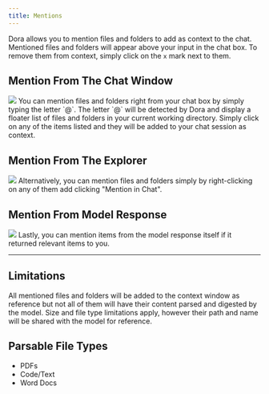```yaml
---
title: Mentions
---
```


Dora allows you to mention files and folders to add as context to the chat.
Mentioned files and folders will appear above your input in the chat box. To remove them from context, simply click on the `x` mark next to them.

## Mention From The Chat Window
<Frame>
    <img src="/assets/images/dora/chat/mentions1.png" />
</Frame>
You can mention files and folders right from your chat box by simply typing the letter `@`.
The letter `@` will be detected by Dora and display a floater list of files and folders in your current working directory.
Simply click on any of the items listed and they will be added to your chat session as context.


## Mention From The Explorer
<Frame>
    <img src="/assets/images/dora/chat/mentions2.png" />
</Frame>
Alternatively, you can mention files and folders simply by right-clicking on any of them add clicking "Mention in Chat".


## Mention From Model Response
<Frame>
    <img src="/assets/images/dora/chat/mentions3.png" />
</Frame>
Lastly, you can mention items from the model response itself if it returned relevant items to you.

---

## Limitations
All mentioned files and folders will be added to the context window as reference but not all of them will have their content parsed and digested by the model.
Size and file type limitations apply, however their path and name will be shared with the model for reference.

## Parsable File Types
* PDFs
* Code/Text
* Word Docs